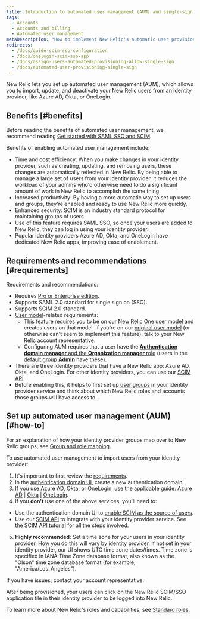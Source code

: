 ```yaml
---
title: Introduction to automated user management (AUM) and single-sign on (SSO)
tags:
  - Accounts
  - Accounts and billing
  - Automated user management
metaDescription: "How to implement New Relic's automatic user provisioning and management, which supports OneLogin, Okta, and Azure AD."
redirects:
  - /docs/guide-scim-sso-configuration
  - /docs/onelogin-scim-sso-app
  - /docs/assign-users-automated-provisioning-allow-single-sign
  - /docs/automated-user-provisioning-single-sign
---
```


New Relic lets you set up automated user management (AUM), which allows you to import, update, and deactivate your New Relic users from an identity provider, like Azure AD, Okta, or OneLogin. 

## Benefits [#benefits]

Before reading the benefits of automated user management, we recommend reading [Get started with SAML SSO and SCIM](/docs/accounts/accounts-billing/new-relic-one-user-management/introduction-saml-scim). 

Benefits of enabling automated user management include: 

* Time and cost efficiency: When you make changes in your identity provider, such as creating, updating, and removing users, these changes are automatically reflected in New Relic. By being able to manage a large set of users from your identity provider, it reduces the workload of your admins who'd otherwise need to do a significant amount of work in New Relic to accomplish the same thing. 
* Increased productivity: By having a more automatic way to set up users and groups, they're enabled and ready to use New Relic more quickly.
* Enhanced security: SCIM is an industry standard protocol for maintaining groups of users. 
* Use of this feature requires SAML SSO, so once your users are added to New Relic, they can log in using your identity provider. 
* Popular identity providers Azure AD, Okta, and OneLogin have dedicated New Relic apps, improving ease of enablement. 

## Requirements and recommendations [#requirements]

Requirements and recommendations:

* Requires [Pro or Enterprise edition](https://newrelic.com/pricing).
* Supports SAML 2.0 standard for single sign on (SSO).
* Supports SCIM 2.0 standard.
* [User model](/docs/accounts/original-accounts-billing/original-product-based-pricing/overview-changes-pricing-user-model#user-models)-related requirements:
  * This feature requires you to be on our [New Relic One user model](/docs/accounts/original-accounts-billing/original-product-based-pricing/overview-changes-pricing-user-model#user-models) and creates users on that model. If you're on our [original user model](/docs/accounts/original-accounts-billing/original-product-based-pricing/overview-changes-pricing-user-model#user-models) (or otherwise can't seem to implement this feature), talk to your New Relic account representative.
  * Configuring AUM requires that a user have the [**Authentication domain manager** and the **Organization manager** role](/docs/accounts/accounts-billing/new-relic-one-user-management/new-relic-one-user-model-understand-user-structure/#standard-roles) (users in the [default group **Admin**](/docs/accounts/accounts-billing/new-relic-one-user-management/new-relic-one-user-model-understand-user-structure/#groups) have these).
* There are three identity providers that have a New Relic app: Azure AD, Okta, and OneLogin. For other identity providers, you can use our [SCIM API](/docs/accounts/accounts/automated-user-management/scim-support-automated-user-management).
* Before enabling this, it helps to first set up [user groups](/docs/accounts/accounts/automated-user-management/roles-permissions-automated-user-management) in your identity provider service and think about which New Relic roles and accounts those groups will have access to. 

## Set up automated user management (AUM) [#how-to]

For an explanation of how your identity provider groups map over to New Relic groups, see [Group and role mapping](/docs/accounts/accounts/automated-user-management/roles-permissions-automated-user-management).

To use automated user management to import users from your identity provider:

1. It's important to first review the [requirements](#requirements). 
2. In the [authentication domain UI](/docs/accounts/accounts-billing/new-relic-one-user-management/authentication-domains-saml-sso-scim-more/#ui), create a new authentication domain. 
3. If you use Azure AD, Okta, or OneLogin, use the applicable guide: [Azure AD](/docs/azure-scimsso-application-configuration) \| [Okta](/docs/okta-scimsso-application-configuration) \| [OneLogin](/docs/onelogin-scimsso-application-configuration). 
4. If you **don't** use one of the above services, you'll need to:
  * Use the authentication domain UI to [enable SCIM as the source of users](/docs/accounts/accounts-billing/new-relic-one-user-management/authentication-domains-saml-sso-scim-more/#source-users). 
  * Use our [SCIM API](/docs/accounts/accounts/automated-user-management/scim-support-automated-user-management) to integrate with your identity provider service. See [the SCIM API tutorial](/docs/accounts/accounts/automated-user-management/tutorial-manage-users-groups-scim) for all the steps involved. 
5. **Highly recommended**: Set a time zone for your users in your identity provider. How you do this will vary by identity provider. If not set in your identity provider, our UI shows UTC time zone dates/times. Time zone is specified in IANA Time Zone database format, also known as the "Olson" time zone database format (for example, "America/Los_Angeles").

If you have issues, contact your account representative.

After being provisioned, your users can click on the New Relic SCIM/SSO application tile in their identity provider to be logged into New Relic.

To learn more about New Relic's roles and capabilities, see [Standard roles](/docs/accounts/accounts-billing/new-relic-one-user-management/new-relic-one-user-model-understand-user-structure#standard-roles).

